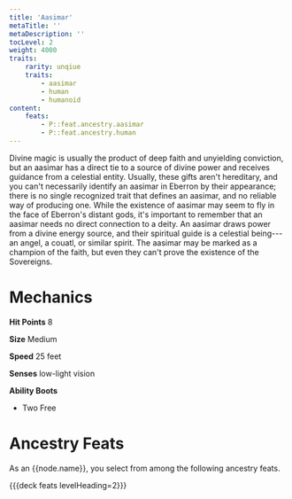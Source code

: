 ```yaml
---
title: 'Aasimar'
metaTitle: ''
metaDescription: ''
tocLevel: 2
weight: 4000
traits:
    rarity: unqiue
    traits:
        - aasimar
        - human
        - humanoid
content:
    feats:
        - P::feat.ancestry.aasimar
        - P::feat.ancestry.human
---
```


Divine magic is usually the product of deep faith and unyielding conviction, but an aasimar has a direct tie to a source of divine power and receives guidance from a celestial entity. Usually, these gifts aren't hereditary, and you can't necessarily identify an aasimar in Eberron by their appearance; there is no single recognized trait that defines an aasimar, and no reliable way of producing one. While the existence of aasimar may seem to fly in the face of Eberron's distant gods, it's important to remember that an aasimar needs no direct connection to a deity. An aasimar draws power from a divine energy source, and their spiritual guide is a celestial being---an angel, a couatl, or similar spirit. The aasimar may be marked as a champion of the faith, but even they can't prove the existence of the Sovereigns.

# Mechanics

**Hit Points** 8

**Size** Medium

**Speed** 25 feet

**Senses** low-light vision

**Ability Boots**

-   Two Free

# Ancestry Feats

As an {{node.name}}, you select from among the following ancestry feats.

{{{deck feats levelHeading=2}}}
